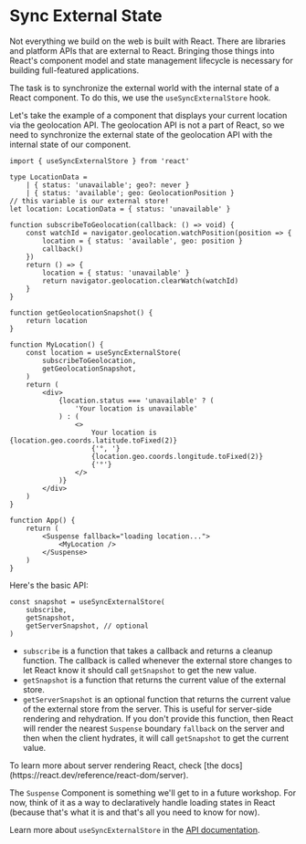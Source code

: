 # Sync External State

Not everything we build on the web is built with React. There are libraries and
platform APIs that are external to React. Bringing those things into React's
component model and state management lifecycle is necessary for building
full-featured applications.

The task is to synchronize the external world with the internal state of a
React component. To do this, we use the `useSyncExternalStore` hook.

Let's take the example of a component that displays your current location via
the geolocation API. The geolocation API is not a part of React, so we need to
synchronize the external state of the geolocation API with the internal state of
our component.

```tsx lines=25-28
import { useSyncExternalStore } from 'react'

type LocationData =
	| { status: 'unavailable'; geo?: never }
	| { status: 'available'; geo: GeolocationPosition }
// this variable is our external store!
let location: LocationData = { status: 'unavailable' }

function subscribeToGeolocation(callback: () => void) {
	const watchId = navigator.geolocation.watchPosition(position => {
		location = { status: 'available', geo: position }
		callback()
	})
	return () => {
		location = { status: 'unavailable' }
		return navigator.geolocation.clearWatch(watchId)
	}
}

function getGeolocationSnapshot() {
	return location
}

function MyLocation() {
	const location = useSyncExternalStore(
		subscribeToGeolocation,
		getGeolocationSnapshot,
	)
	return (
		<div>
			{location.status === 'unavailable' ? (
				'Your location is unavailable'
			) : (
				<>
					Your location is {location.geo.coords.latitude.toFixed(2)}
					{'°, '}
					{location.geo.coords.longitude.toFixed(2)}
					{'°'}
				</>
			)}
		</div>
	)
}

function App() {
	return (
		<Suspense fallback="loading location...">
			<MyLocation />
		</Suspense>
	)
}
```

Here's the basic API:

```tsx
const snapshot = useSyncExternalStore(
	subscribe,
	getSnapshot,
	getServerSnapshot, // optional
)
```

- `subscribe` is a function that takes a callback and returns a cleanup function.
  The callback is called whenever the external store changes to let React know
  it should call `getSnapshot` to get the new value.
- `getSnapshot` is a function that returns the current value of the external
  store.
- `getServerSnapshot` is an optional function that returns the current value of
  the external store from the server. This is useful for server-side rendering
  and rehydration. If you don't provide this function, then React will render
  the nearest `Suspense` boundary `fallback` on the server and then when the
  client hydrates, it will call `getSnapshot` to get the current value.

<callout-success class="aside">
	To learn more about server rendering React, check [the
	docs](https://react.dev/reference/react-dom/server).
</callout-success>

The `Suspense` Component is something we'll get to in a future workshop. For
now, think of it as a way to declaratively handle loading states in React
(because that's what it is and that's all you need to know for now).

Learn more about `useSyncExternalStore` in the
[API documentation](https://react.dev/reference/react/useSyncExternalStore).

